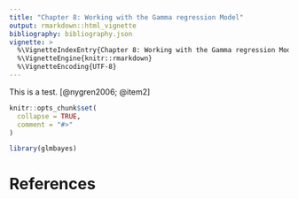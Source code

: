 ```yaml
---
title: "Chapter 8: Working with the Gamma regression Model"
output: rmarkdown::html_vignette
bibliography: bibliography.json
vignette: >
  %\VignetteIndexEntry{Chapter 8: Working with the Gamma regression Model}
  %\VignetteEngine{knitr::rmarkdown}
  %\VignetteEncoding{UTF-8}
---
```


This is a test. [@nygren2006; @item2]


```r
knitr::opts_chunk$set(
  collapse = TRUE,
  comment = "#>"
)
```

```r
library(glmbayes)
```

# References